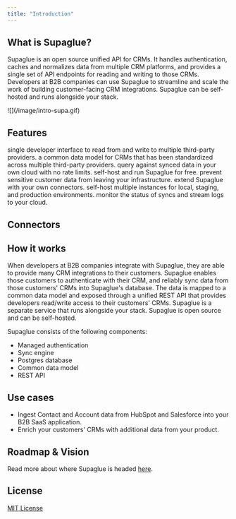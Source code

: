 ```yaml
---
title: "Introduction"
---
```


## What is Supaglue?

Supaglue is an open source unified API for CRMs. It handles authentication, caches and normalizes data from multiple CRM platforms, and provides a single set of API endpoints for reading and writing to those CRMs. Developers at B2B companies can use Supaglue to streamline and scale the work of building customer-facing CRM integrations. Supaglue can be self-hosted and runs alongside your stack.

<Frame caption="10 seconds: Stand up Supaglue and fetch Salesforce or Hubspot accounts using a unified API">
![](/image/intro-supa.gif)
</Frame>

## Features

<CardGroup cols={2}>
  <Card title="Unified API" icon="square-terminal" color="#7855FF">
    single developer interface to read from and write to multiple third-party providers.
  </Card>
  <Card title="Common model" icon="database" color="#7855FF">
    a common data model for CRMs that has been standardized across multiple third-party providers.
  </Card>
  <Card title="High performance" icon="chart-simple" color="#7855FF">
    query against synced data in your own cloud with no rate limits.
  </Card>
  <Card title="Open source" icon="github" color="#7855FF">
    self-host and run Supaglue for free.
  </Card>
  <Card title="Privacy-first" icon="file-shield" color="#7855FF">
     prevent sensitive customer data from leaving your infrastructure.
  </Card>
  <Card title="BYO-connectors" icon="connectdevelop" color="#7855FF">
    extend Supaglue with your own connectors.
  </Card>
  <Card title="Developer-centric" icon="code" color="#7855FF">
    self-host multiple instances for local, staging, and production environments.
  </Card>
  <Card title="Monitoring and logs" icon="monitor-waveform" color="#7855FF">
    monitor the status of syncs and stream logs to your cloud.
  </Card>
</CardGroup>

## Connectors

<CardGroup cols={2}>
  <Card title="HubSpot" icon="hubspot" color="#7855FF">
  </Card>
  <Card title="Salesforce" icon="salesforce" color="#7855FF">
  </Card>
</CardGroup>

## How it works

When developers at B2B companies integrate with Supaglue, they are able to provide many CRM integrations to their customers. Supaglue enables those customers to authenticate with their CRM, and reliably sync data from those customers' CRMs into Supaglue's database. The data is mapped to a common data model and exposed through a unified REST API that provides developers read/write access to their customers' CRMs. Supaglue is a separate service that runs alongside your stack. Supaglue is open source and can be self-hosted.

Supaglue consists of the following components:

- Managed authentication
- Sync engine
- Postgres database
- Common data model
- REST API

## Use cases

- Ingest Contact and Account data from HubSpot and Salesforce into your B2B SaaS application.
- Enrich your customers' CRMs with additional data from your product.

## Roadmap & Vision

Read more about where Supaglue is headed [here](/roadmap-and-vision).

## License

[MIT License](https://github.com/supaglue-labs/supaglue/blob/main/LICENSE)
